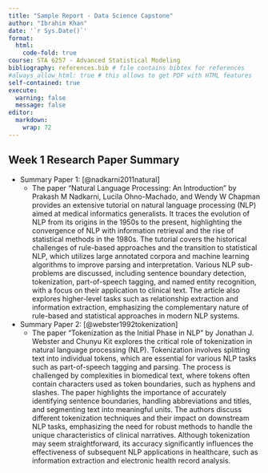 ```yaml
---
title: "Sample Report - Data Science Capstone"
author: "Ibrahim Khan"
date: '`r Sys.Date()`'
format:
  html:
    code-fold: true
course: STA 6257 - Advanced Statistical Modeling
bibliography: references.bib # file contains bibtex for references
#always_allow_html: true # this allows to get PDF with HTML features
self-contained: true
execute: 
  warning: false
  message: false
editor: 
  markdown: 
    wrap: 72
---
```


## Week 1 Research Paper Summary
  - Summary Paper 1: [@nadkarni2011natural]
    - The paper "Natural Language Processing: An Introduction" by Prakash M Nadkarni, Lucila Ohno-Machado, and Wendy W Chapman provides an extensive tutorial on natural language processing (NLP) aimed at medical informatics generalists. It traces the evolution of NLP from its origins in the 1950s to the present, highlighting the convergence of NLP with information retrieval and the rise of statistical methods in the 1980s. The tutorial covers the historical challenges of rule-based approaches and the transition to statistical NLP, which utilizes large annotated corpora and machine learning algorithms to improve parsing and interpretation. Various NLP sub-problems are discussed, including sentence boundary detection, tokenization, part-of-speech tagging, and named entity recognition, with a focus on their application to clinical text. The article also explores higher-level tasks such as relationship extraction and information extraction, emphasizing the complementary nature of rule-based and statistical approaches in modern NLP systems.
  - Summary Paper 2: [@webster1992tokenization]
    - The paper "Tokenization as the Initial Phase in NLP" by Jonathan J. Webster and Chunyu Kit explores the critical role of tokenization in natural language processing (NLP). Tokenization involves splitting text into individual tokens, which are essential for various NLP tasks such as part-of-speech tagging and parsing. The process is challenged by complexities in biomedical text, where tokens often contain characters used as token boundaries, such as hyphens and slashes. The paper highlights the importance of accurately identifying sentence boundaries, handling abbreviations and titles, and segmenting text into meaningful units. The authors discuss different tokenization techniques and their impact on downstream NLP tasks, emphasizing the need for robust methods to handle the unique characteristics of clinical narratives. Although tokenization may seem straightforward, its accuracy significantly influences the effectiveness of subsequent NLP applications in healthcare, such as information extraction and electronic health record analysis.

